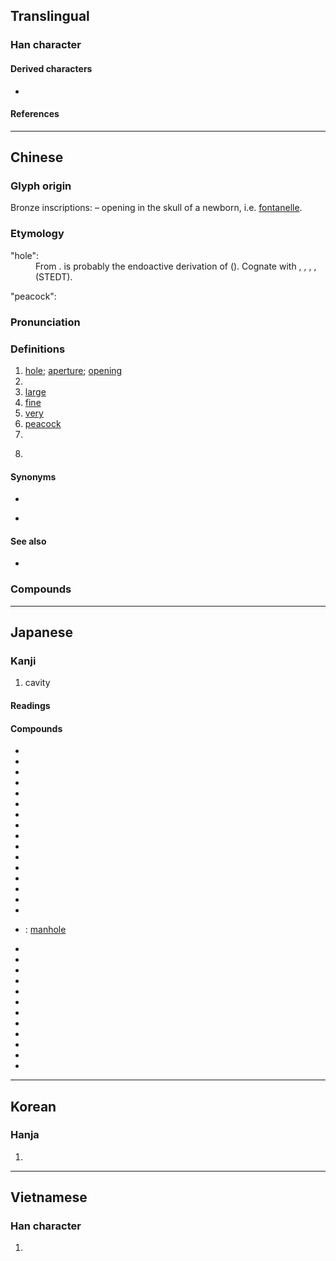 {{character info}}
==Translingual==
{{stroke order|strokes=4}}

===Han character===
{{Han char|rn=39|rad=子|as=01|sn=4|four=12410|canj=NDU|ids=⿰子乚}}

====Derived characters====
* {{l|mul|[[吼]], [[𪣂]], [[𢗵]], [[𢪬]], [[犼]], [[𭥛]], [[𦙥]], [[𣏺]], [[𤆺]], [[𬗆]], [[𧉔]], [[𫁎]], [[𡰼]], [[芤]], [[𥥅]], [[𩫂]], [[𡵾]], [[𥤾]], [[𡦀]]}}

====References====
{{Han ref|kx=0277.090|dkj=06933|dj=0544.030|hdz=21008.040|uh=5B54}}

----

==Chinese==
{{zh-forms}}

===Glyph origin===
{{Han etym}}
Bronze inscriptions: {{Han compound|丿|子|ls=ic|t1=opening|t2=child}} – opening in the skull of a newborn, i.e. [[fontanelle]].
===Etymology===
; "hole":
: From {{inh|zh|sit-pro|*(g/k)uŋ||hole; orifice; inner part}}. {{och-l|孔|hole}} is probably the endoactive derivation of {{och-l|空|id=1|hollow; empty}} ({{zh-ref|Schuessler, 2007}}). Cognate with {{cog|bo|ཁུང||hole}}, {{cog|kac|ladi '''hku'''|tr=lədî hkū|t=nostril}}, {{cog|cdm|घाङ्‌|tr=gʰaŋ|t=hole}}, {{cog|my|အခေါင်||hollow place; cavity}}, {{cog|nxq|kho³³||cave; hole; pit}} (STEDT).

"peacock":
{{rfe|zh|Compare [[Reconstruction:Proto-Vietic/k-voːŋ]]}}

===Pronunciation===
{{zh-pron
|m=kǒng,er=y
|c=hung2
|h=pfs=khúng
|md=kūng
|mn=qz,tw,xm,zz:kháng/qz,tw,xm,zz:khóng
|mn_note=kháng - vernacular; khóng - literary
|mn-t=kong2
|w=2khon
|mc=y
|oc=y
|cat=n,cls,pn,a,adv
}}

===Definitions===
{{zh-hanzi}}

# [[hole]]; [[aperture]]; [[opening]]
# {{zh-classifier|[[cave]] [[dwelling]]s, [[oil]] [[well]]s, etc}}
# [[large]]
# [[fine]]
# [[very]]
# [[peacock]]
# {{surname|zh}}
# {{lb|zh|specifically}} {{zh-short|孔子|[[Confucius]]}}

====Synonyms====
* {{sense|hole}}
{{zh-dial|孔}}
* {{sense|Confucius}}
{{zh-syn-saurus|孔子}}

====See also====
* {{zh-l|窟窿}}

===Compounds===
{{zh-der|孔道|孔洞|孔方兄|孔徑|孔孟之道|孔廟|孔明燈|孔雀|孔雀綠|孔雀石|孔雀舞|孔雀座|孔武有力|孔隙|孔型|孔穴|孔眼|孔子|九孔|威儀孔時|周情孔思|孔佛|孔雀王朝|孔明借箭|孔坡|彰化孔廟|孔雁|孔壁古文|孔門|一孔之見|孔夫子|孔嘉|千孔百瘡|孔版印刷|七孔|心孔|孔子家語|一孔出氣|孔章望斗|孔版畫|孔明|孔孟學會|噴氣孔|七孔流血|孔德|孔鯉過庭|孔雀開屏|孔融讓梨|孔翠|孔竅|孔目|孔林|孔方|孔教|孔急|孔席不暖|孔宙碑|孔子白|孔子廟|孔多|孔叢子|七孔生煙|孔孟|孔版|孔目房|孔懷|呼吸孔|人孔|卵孔|千瘡百孔|六案孔目|漢孔宙碑|氣孔|泌水孔|無孔不入|打孔|百孔千創|眼孔|穿孔|程孔傾蓋|祀孔|拉孔|皮孔|百孔千瘡|橋孔|毛孔|白孔六帖|生面孔|瞳孔|打孔紙帶|漏孔|祭孔|打孔機|晚娘面孔|有孔蟲|羊真孔草|面孔|隄潰蟻孔|需款孔急|針孔現象|膜孔|裂孔|臺南孔廟|胃穿孔|臉孔|顏苦孔卓|革帶移孔|腸穿孔|需才孔亟|謀夫孔多|蟲孔|鏜孔|針孔|耳孔|鼻孔|鑽孔|老面孔|孔灣|孔壠/孔垄/孔垅|椎孔|椎間孔}}

{{zh-cat|Elementary}}

----

==Japanese==

===Kanji===
{{ja-kanji|grade=c|rs=子01}}

# cavity

====Readings====
{{ja-readings
|goon=く, くう
|kanon=こう
|kun=あな-, はなは-だ
}}

====Compounds====
{{der-top|Compounds}}
* {{ja-r|孔%雀|く%じゃく}}
* {{ja-r|孔%雀%石|く%じゃく%せき}}
* {{ja-r|孔%雀%妙%王|く%じゃく%みょう%おう}}
* {{ja-r|孔子|^こうし}}
* {{ja-r|孔版|こうはん}}
* {{ja-r|孔孟|^こう-^もう}}
* {{ja-r|孔門|こうもん}}
* {{ja-r|毛%孔|け%あな}}
* {{ja-r|眼孔|がんこう}}
* {{ja-r|気孔|きこう}}
* {{ja-r|空%気%孔|くう%き%こう}}
* {{ja-r|細孔|さいこう}}
* {{ja-r|鑽孔|さんこう}}
* {{ja-r|鑽孔%機|さんこう%き}}
* {{ja-r|鑚孔%機|さんこう%き}}
* {{ja-r|耳孔|じこう}}
* {{ja-r|人孔|じんこう}}: [[manhole]]
* {{ja-r|穿孔|せんこう}}
* {{ja-r|穿孔%機|せんこう%き}}
* {{ja-r|多孔|たこう}}
* {{ja-r|多%孔性|た%こうせい}}
* {{ja-r|単孔類|たんこうるい}}
* {{ja-r|通%気%孔|つう%き%こう}}
* {{ja-r|通風孔|つうふうこう}}
* {{ja-r|瞳孔|どうこう}}
* {{ja-r|排水孔|はいすいこう}}
* {{ja-r|鼻%孔|び%こう}}
* {{ja-r|噴%気%孔|ふん%き%こう}}
* {{ja-r|有孔虫|ゆうこうちゅう}}
{{der-bottom}}

----

==Korean==

===Hanja===
{{ko-hanja|hangeul=공|eumhun=구멍|rv=gong|mr=kong}}

# {{rfdef|ko|sort=子01}}

----

==Vietnamese==

===Han character===
{{vi-hantu|[[khổng]], [[hỏng]], [[hổng]], [[khỏng]], [[khủng]]|rs=子01}}

# {{rfdef|vi|sort=子01}}